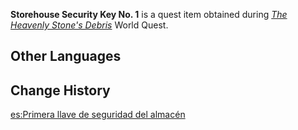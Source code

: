 {{Item Infobox
|id           = 101622
|image        = Item Black Key.png
|type         = Quest Items
|description  = A key to a certain storehouse that was hidden in a very obvious place, yet was never found by the Treasure Hoarders. Guess they're not as good at their job as they think, huh?
|source1      = [[The Heavenly Stone's Debris]]
}}
'''Storehouse Security Key No. 1''' is a quest item obtained during ''[[The Heavenly Stone's Debris]]'' World Quest.

==Other Languages==
{{Other Languages
|default_hidden = 1
|en      = Storehouse Security Key No. 1
|zhs     = 库房安全钥匙・甲字号
|zhs_rm  = Kùfáng Ānquán - Yàoshijiǎ Zìhao
|zht     = 庫房安全鑰匙・甲字號
|zht_rm  = Kùfáng Ānquán - Yàoshijiǎ Zìhao
|ja      = 倉庫の鍵・甲
|ja_rm   = Souko no Kagi - Kou
|ko      = 창고 보안 열쇠・갑
|ko_rm   = Changgo Boan Yeolsoe - Gap
|es      = Primera llave de seguridad del almacén
|fr      = Clé de sécurité de l'entrepôt 1
|ru      = Ключ безопасности склада А
|th      = กุญแจรักษาความปลอดภัยคลัง หมายเลข 1
|th_rm   = 
|vi      = Chìa Khóa An Toàn Nhà Kho 1
|de      = Lagersicherheitsschlüssel Nr. 1
|id      = Kunci Keamanan Gudang No. 1
|pt      = Chave de Segurança do Depósito — I
|tr      = 1. Depo Güvenlik Anahtarı
|it      = Chiave del magazzino 1
}}

==Change History==
{{Change History|2.6}}
[[es:Primera llave de seguridad del almacén]]